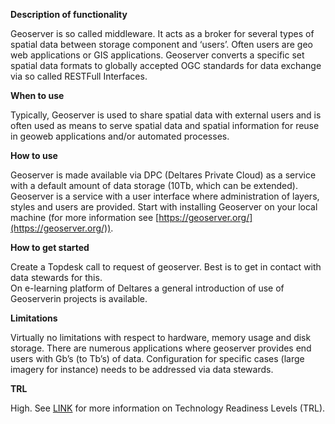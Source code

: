 **Description of functionality**

Geoserver is so called middleware. It acts as a broker for several types of spatial data between storage component and ‘users’. Often users are geo web applications or GIS applications. Geoserver converts a specific set spatial data formats to globally accepted OGC standards for data exchange via so called RESTFull Interfaces.

**When to use**

Typically, Geoserver is used to share spatial data with external users and is often used as means to serve spatial data and spatial information for reuse in geoweb applications and/or automated processes.

**How to use**

Geoserver is made available via DPC (Deltares Private Cloud) as a service with a default amount of data storage (10Tb, which can be extended). Geoserver is a service with a user interface where administration of layers, styles and users are provided. Start with installing Geoserver on your local machine (for more information see [https://geoserver.org/](https://geoserver.org/)).

**How to get started**

Create a Topdesk call to request of geoserver. Best is to get in contact with data stewards for this.  
On e-learning platform of Deltares a general introduction of use of Geoserverin projects is available.

**Limitations**

Virtually no limitations with respect to hardware, memory usage and disk storage. There are numerous applications where geoserver provides end users with Gb’s (to Tb’s) of data. Configuration for specific cases (large imagery for instance) needs to be addressed via data stewards.

**TRL**

High. See [LINK](/storage-finder/trl)  for more information on Technology Readiness Levels (TRL).